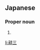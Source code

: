 ==Japanese==
{{ja-kanjitab|こう|ぞう}}

===Proper noun===
{{ja-pos|こうぞう|proper}}

# {{given name|male|lang=ja|sort=こうぞう}}

[[li:耕三]]